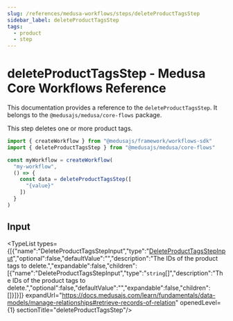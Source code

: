 ```yaml
---
slug: /references/medusa-workflows/steps/deleteProductTagsStep
sidebar_label: deleteProductTagsStep
tags:
  - product
  - step
---
```



# deleteProductTagsStep - Medusa Core Workflows Reference

This documentation provides a reference to the `deleteProductTagsStep`. It belongs to the `@medusajs/medusa/core-flows` package.

This step deletes one or more product tags.

```ts title="src/workflows/my-workflow.ts"
import { createWorkflow } from "@medusajs/framework/workflows-sdk"
import { deleteProductTagsStep } from "@medusajs/medusa/core-flows"

const myWorkflow = createWorkflow(
  "my-workflow",
  () => {
    const data = deleteProductTagsStep([
      "{value}"
    ])
  }
)
```
  

## Input

<TypeList types={[{"name":"DeleteProductTagsStepInput","type":"[DeleteProductTagsStepInput](../../../../types/core_flows.DeleteProductTagsStepInput/page.mdx)","optional":false,"defaultValue":"","description":"The IDs of the product tags to delete.","expandable":false,"children":[{"name":"DeleteProductTagsStepInput","type":"`string`[]","description":"The IDs of the product tags to delete.","optional":false,"defaultValue":"","expandable":false,"children":[]}]}]} expandUrl="https://docs.medusajs.com/learn/fundamentals/data-models/manage-relationships#retrieve-records-of-relation" openedLevel={1} sectionTitle="deleteProductTagsStep"/>
